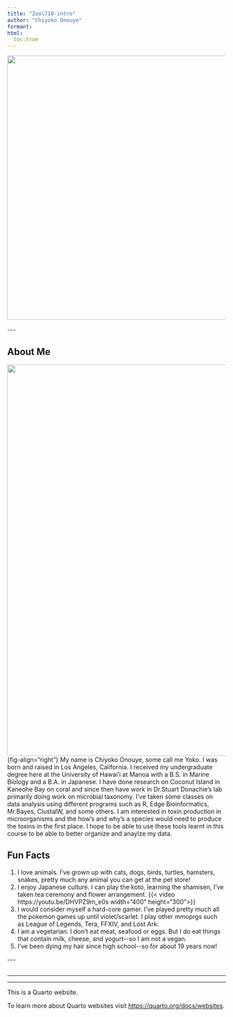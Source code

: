 ```yaml
---
title: "Zool710-intro"
author: "Chiyoko Onouye"
formant:
html:
  toc:true
---
```


![](images/background-01.jpg){width="608"}

\-\--

## About Me

![](images/Me.jpg){width="900"} {fig-align="right"} My name is Chiyoko Onouye, some call me Yoko. I was born and raised in Los Angeles, California. I received my undergraduate degree here at the University of Hawai'i at Manoa with a B.S. in Marine Biology and a B.A. in Japanese. I have done research on Coconut Island in Kaneohe Bay on coral and since then have work in Dr.Stuart Donachie's lab primarily doing work on microbial taxonomy. I've taken some classes on data analysis using different programs such as R, Edge Bioinformatics, Mr.Bayes, ClustalW, and some others. I am interested in toxin production in microorganisms and the how's and why's a species would need to produce the toxins in the first place. I hope to be able to use these tools learnt in this course to be able to better organize and anaylze my data.

## Fun Facts

1.  I love animals. I've grown up with cats, dogs, birds, turtles, hamsters, snakes, pretty much any animal you can get at the pet store!
2.  I enjoy Japanese culture. I can play the koto, learning the shamisen, I've taken tea ceremony and flower arrangement. {{< video https://youtu.be/DHVPZ9m_e0s width="400" height="300">}}
3.  I would consider myself a hard-core gamer. I've played pretty much all the pokemon games up until violet/scarlet. I play other mmoprgs such as League of Legends, Tera, FFXIV, and Lost Ark.
4.  I am a vegetarian. I don't eat meat, seafood or eggs. But I do eat things that contain milk, cheese, and yogurt\--so I am not a vegan.
5.  I've been dying my hair since high school\--so for about 19 years now!

\-\--

```r


```

------------------------------------------------------------------------

------------------------------------------------------------------------

This is a Quarto website.

To learn more about Quarto websites visit <https://quarto.org/docs/websites>.

